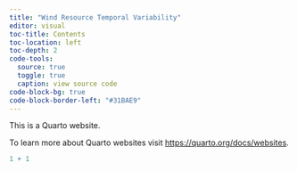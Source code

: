 ```yaml
---
title: "Wind Resource Temporal Variability"
editor: visual
toc-title: Contents
toc-location: left
toc-depth: 2
code-tools: 
  source: true
  toggle: true
  caption: view source code
code-block-bg: true
code-block-border-left: "#31BAE9"
---
```


This is a Quarto website.

To learn more about Quarto websites visit <https://quarto.org/docs/websites>.

```r
1 + 1
```
